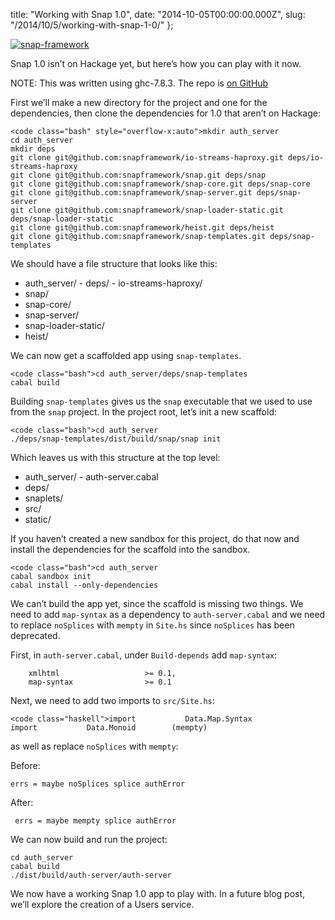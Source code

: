   title: "Working with Snap 1.0",
  date: "2014-10-05T00:00:00.000Z",
  slug: "/2014/10/5/working-with-snap-1-0/"
};

[![snap-framework](http://res.cloudinary.com/diqzbm8lz/image/upload/v1428611482/snap_sks60m.png)](http://res.cloudinary.com/diqzbm8lz/image/upload/v1428611482/snap_sks60m.png)

Snap 1.0 isn’t on Hackage yet, but here’s how you can play
with it now.

NOTE: This was written using ghc-7.8.3. The repo is
[on GitHub](https://github.com/ChristopherBiscardi/snap-micro-services)

First we’ll make a new directory for the project and one for
the dependencies, then clone the dependencies for 1.0 that
aren’t on Hackage:

```
<code class="bash" style="overflow-x:auto">mkdir auth_server
cd auth_server
mkdir deps
git clone git@github.com:snapframework/io-streams-haproxy.git deps/io-streams-haproxy
git clone git@github.com:snapframework/snap.git deps/snap
git clone git@github.com:snapframework/snap-core.git deps/snap-core
git clone git@github.com:snapframework/snap-server.git deps/snap-server
git clone git@github.com:snapframework/snap-loader-static.git deps/snap-loader-static
git clone git@github.com:snapframework/heist.git deps/heist
git clone git@github.com:snapframework/snap-templates.git deps/snap-templates
```

We should have a file structure that looks like this:

- auth_server/ - deps/ - io-streams-haproxy/
- snap/
- snap-core/
- snap-server/
- snap-loader-static/
- heist/

We can now get a scaffolded app using `snap-templates`.

```
<code class="bash">cd auth_server/deps/snap-templates
cabal build
```

Building `snap-templates` gives us the `snap` executable
that we used to use from the `snap` project. In the project
root, let’s init a new scaffold:

```
<code class="bash">cd auth_server
./deps/snap-templates/dist/build/snap/snap init
```

Which leaves us with this structure at the top level:

- auth_server/ - auth-server.cabal
- deps/
- snaplets/
- src/
- static/

If you haven’t created a new sandbox for this project, do
that now and install the dependencies for the scaffold into
the sandbox.

```
<code class="bash">cd auth_server
cabal sandbox init
cabal install --only-dependencies
```

We can’t build the app yet, since the scaffold is missing
two things. We need to add `map-syntax` as a dependency to
`auth-server.cabal` and we need to replace `noSplices` with
`mempty` in `Site.hs` since `noSplices` has been deprecated.

First, in `auth-server.cabal`, under `Build-depends` add
`map-syntax`:

```
    xmlhtml                   >= 0.1,
    map-syntax                >= 0.1
```

Next, we need to add two imports to `src/Site.hs`:

```
<code class="haskell">import           Data.Map.Syntax
import           Data.Monoid        (mempty)
```

as well as replace `noSplices` with `mempty`:

Before:

```
errs = maybe noSplices splice authError
```

After:

```
 errs = maybe mempty splice authError
```

We can now build and run the project:

```
cd auth_server
cabal build
./dist/build/auth-server/auth-server
```

We now have a working Snap 1.0 app to play with. In a future
blog post, we’ll explore the creation of a Users service.
